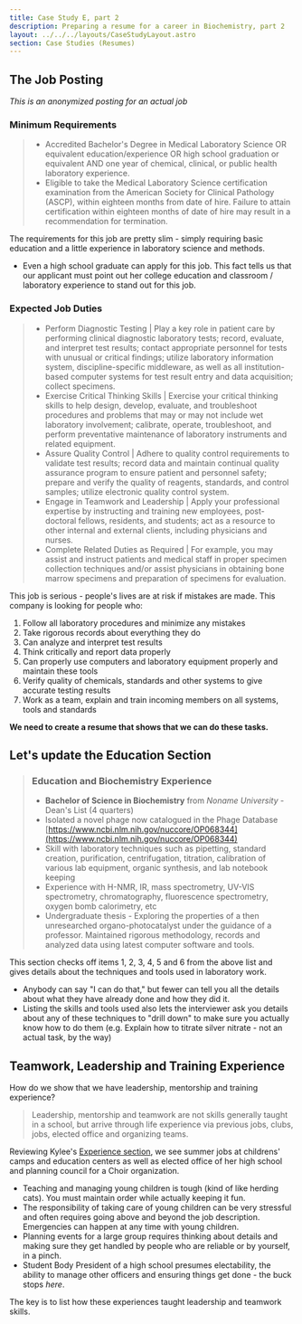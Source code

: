 ```yaml
---
title: Case Study E, part 2
description: Preparing a resume for a career in Biochemistry, part 2
layout: ../../../layouts/CaseStudyLayout.astro
section: Case Studies (Resumes)
---
```

 
## The Job Posting

*This is an anonymized posting for an actual job*


### Minimum Requirements

> * Accredited Bachelor's Degree in Medical Laboratory Science OR equivalent education/experience OR
high school graduation or equivalent AND one year of chemical, clinical, or public health laboratory experience.
> * Eligible to take the Medical Laboratory Science certification examination from the American Society for Clinical Pathology (ASCP), within eighteen months from date of hire. Failure to attain certification within eighteen months of date of hire may result in a recommendation for termination.

The requirements for this job are pretty slim - simply requiring basic education and a little experience in laboratory science and methods. 

* Even a high school graduate can apply for this job. This fact tells us that our applicant must point out her college education and classroom / laboratory experience to stand out for this job.

### Expected Job Duties

> * Perform Diagnostic Testing | Play a key role in patient care by performing clinical diagnostic laboratory tests; record, evaluate, and interpret test results; contact appropriate personnel for tests with unusual or critical findings; utilize laboratory information system, discipline-specific middleware, as well as all institution-based computer systems for test result entry and data acquisition; collect specimens. 
> * Exercise Critical Thinking Skills | Exercise your critical thinking skills to help design, develop, evaluate, and troubleshoot procedures and problems that may or may not include wet laboratory involvement; calibrate, operate, troubleshoot, and perform preventative maintenance of laboratory instruments and related equipment.
> * Assure Quality Control | Adhere to quality control requirements to validate test results; record data and maintain continual quality assurance program to ensure patient and personnel safety; prepare and verify the quality of reagents, standards, and control samples; utilize electronic quality control system.
> * Engage in Teamwork and Leadership | Apply your professional expertise by instructing and training new employees, post-doctoral fellows, residents, and students; act as a resource to other internal and external clients, including physicians and nurses. 
> * Complete Related Duties as Required | For example, you may assist and instruct patients and medical staff in proper specimen collection techniques and/or assist physicians in obtaining bone marrow specimens and preparation of specimens for evaluation.

This job is serious - people's lives are at risk if mistakes are made. This company is looking for people who:

1. Follow all laboratory procedures and minimize any mistakes
2. Take rigorous records about everything they do
3. Can analyze and interpret test results
4. Think critically and report data properly
5. Can properly use computers and laboratory equipment properly and maintain these tools
6. Verify quality of chemicals, standards and other systems to give accurate testing results
7. Work as a team, explain and train incoming members on all systems, tools and standards

**We need to create a resume that shows that we can do these tasks.**

## Let's update the Education Section

> ### Education and Biochemistry Experience
> * **Bachelor of Science in Biochemistry** from *Noname University* - Dean's List (4 quarters)
> * Isolated a novel phage now catalogued in the Phage Database [https://www.ncbi.nlm.nih.gov/nuccore/OP068344](https://www.ncbi.nlm.nih.gov/nuccore/OP068344)
> * Skill with laboratory techniques such as pipetting, standard creation, purification, centrifugation, titration, calibration of various lab equipment, organic synthesis, and lab notebook keeping
> * Experience with H-NMR, IR, mass spectrometry, UV-VIS spectrometry, chromatography, fluorescence spectrometry, oxygen bomb calorimetry, etc
> * Undergraduate thesis - Exploring the properties of a then unresearched organo-photocatalyst under the guidance of a professor. Maintained rigorous methodology, records and analyzed data using latest computer software and tools.

This section checks off items 1, 2, 3, 4, 5 and 6 from the above list and gives details about the techniques and tools used in laboratory work. 
* Anybody can say "I can do that," but fewer can tell you all the details about what they have already done and how they did it. 
* Listing the skills and tools used also lets the interviewer ask you details about any of these techniques to "drill down" to make sure you actually know how to do them (e.g. Explain how to titrate silver nitrate - not an actual task, by the way)

## Teamwork, Leadership and Training Experience

How do we show that we have leadership, mentorship and training experience? 

> Leadership, mentorship and teamwork are not skills generally taught in a school, but arrive through life experience via previous jobs, clubs, jobs, elected office and organizing teams.

Reviewing Kylee's [Experience section](/assets/resumes/kylee-schneider/old-experience.jpg), we see summer jobs at childrens' camps and education centers as well as elected office of her high school and planning council for a Choir organization. 

* Teaching and managing young children is tough (kind of like herding cats). You must maintain order while actually keeping it fun.
* The responsibility of taking care of young children can be very stressful and often requires going above and beyond the job description. Emergencies can happen at any time with young children.
* Planning events for a large group requires thinking about details and making sure they get handled by people who are reliable or by yourself, in a pinch.
* Student Body President of a high school presumes electability, the ability to manage other officers and ensuring things get done - the buck stops *here*.

The key is to list how these experiences taught leadership and teamwork skills. 